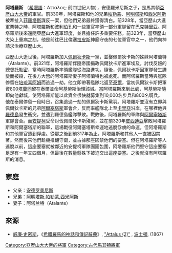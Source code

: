 '''阿塔羅斯''' （[[希臘語|希臘語]]：Aτταλoς; 前四世紀人物），安德羅米尼斯之子，是馬其頓[[亞歷山大大帝|亞歷山大大帝]]的軍官。前330年，阿塔羅斯和他的兄弟[[帕勒蒙_(安德罗美尼斯之子)|帕勒蒙]]、[[阿明塔斯_(安德罗美尼斯之子)|阿明塔斯]]和[[西米阿斯|西米阿斯]]被牽扯入[[菲羅塔斯|菲羅塔斯]]謀反一案，但他們兄弟最終獲得清白。前328年，當亞歷山大進軍粟特之時，阿塔羅斯和[[波利伯孔|波利伯孔]]和一些軍官率領一部分軍隊留在[[巴克特里亞|巴克特里亞]]{{r|arr_4.16}}。阿塔羅斯後來還隨亞歷山大進軍印度，並且擔任許多重要任務{{r|arr_4.27_5.12}}。前323年，當亞歷山大染上重病之刻，他是前往巴比倫[[恩基|塞拉皮斯]]神廟守夜的七位軍官中之一，他們向神請求治療亞歷山大{{r|arr_7.26}}。

亞歷山大逝世後，阿塔羅斯加入[[佩爾狄卡斯|佩爾狄卡斯]]一黨，並娶佩爾狄卡斯的姊妹阿塔蘭特（Atalante）。前321年，阿塔羅斯伴隨帝國攝政佩爾狄卡斯進軍埃及，討伐反叛的總督[[托勒密一世|托勒密]]，當時阿塔羅斯率領艦隊從海路進功。隨後，佩爾狄卡斯因軍隊發生譁變而被殺，在後方大營的阿塔羅斯妻子阿塔蘭特也被處死。而阿塔羅斯當時與艦隊停留在[[培琉喜阿姆|培琉喜阿姆]]而逃過一劫。他立即帶著艦隊北返至[[泰爾|泰爾]]，當初佩爾狄卡斯把軍資800[[塔蘭同|塔蘭同]]留在泰爾並命阿基勞斯治理該城。當阿塔羅斯來到此處，阿基勞斯隨即向他獻城，使阿塔羅斯能以此資金很快就募集到10,000名步兵和800名騎兵。他在泰爾停留一段時日，召集逃過一劫的佩爾狄卡斯黨羽。阿塔羅斯並沒有立即與佩爾狄卡斯的兄弟[[阿爾塞塔斯|阿爾塞塔斯]]軍會合，反而率艦隊北上至[[卡里亞|卡里亞]]沿岸，在哪裡他與[[羅德島|羅德島]]發生衝突，並遭到羅德島艦隊擊敗{{r|diod_18.37_phot_92}}。戰敗後，阿塔羅斯的軍隊與[[阿爾塞塔斯|阿爾塞塔斯]]軍隊會合。而[[安提柯一世|安提柯]]受命討伐佩爾狄卡斯殘黨，並在前320年[[皮西迪亞|皮西迪亞]]擊敗阿塔羅斯和阿爾塞塔斯的聯軍，這場戰役阿爾塞塔斯幸運地逃脫俘虜的命運，但阿塔羅斯和其他軍官遭到俘虜{{r|diod_18.44_45}}。從那之後到前317年為止，阿塔羅斯和其他人一直被囚禁著。然而後來他們趁機推翻守衛，並占據那座囚禁他們的要塞。但在阿塔羅斯等人逃脫以前，這座要塞就被鄰近的安提柯軍隊團團包圍，阿塔羅斯他們堅守這座要塞足足有一年又四個月，但最後在數量懸殊下被迫交出這座要塞{{r|diod_19.16}}。之後就沒有阿塔羅斯的消息。


==家庭==
*父亲：[[安德罗美尼斯|安德罗美尼斯]]
*兄弟：[[阿明塔斯_(安德罗美尼斯之子)|阿明塔斯]],[[帕勒蒙_(安德罗美尼斯之子)|帕勒蒙]],[[西米阿斯|西米阿斯]]
*妻子：阿塔兰特（Atalante）

==來源==
{{reflist|refs=
<ref name=arr_4.16>[[阿里安|阿里安]], ''[[亞歷山大遠征記|亞歷山大遠征記]]'', [http://websfor.org/alexander/arrian/book4b.asp iv. 16]</ref>
<ref name=arr_4.27_5.12>阿里安., [http://websfor.org/alexander/arrian/book4b.asp iv. 27], [http://websfor.org/alexander/arrian/book5a.asp v. 12]</ref>
<ref name=arr_7.26>阿里安., [http://websfor.org/alexander/arrian/book7b.asp vii. 26]</ref>
<ref name=diod_18.37_phot_92>[[西西里的狄奧多羅斯|西西里的狄奧多羅斯]], ''Bibliotheca'', xviii. 37; [[君士坦丁堡的弗提一世|弗提]], ''Bibliotheca'', [http://www.tertullian.org/fathers/photius_03bibliotheca.htm cod. 92]</ref>
<ref name=diod_18.44_45>西西里的狄奧多羅斯, xviii. 44, 45</ref>
<ref name=diod_19.16>西西里的狄奧多羅斯., xix. 16</ref>
}}
*[[威廉·史密斯_(辭典編纂者)|威廉·史密斯]]，《[[希腊羅馬的神話和傳記辭典|希腊羅馬的神話和傳記辭典]]》,   [http://www.ancientlibrary.com/smith-bio/0418.html "Attalus (2)"] {{Wayback|url=http://www.ancientlibrary.com/smith-bio/0418.html |date=20120922164843 }},   [[波士頓|波士頓]], (1867)

[[Category:亞歷山大大帝的將軍|Category:亞歷山大大帝的將軍]]
[[Category:古代馬其頓將軍|Category:古代馬其頓將軍]]